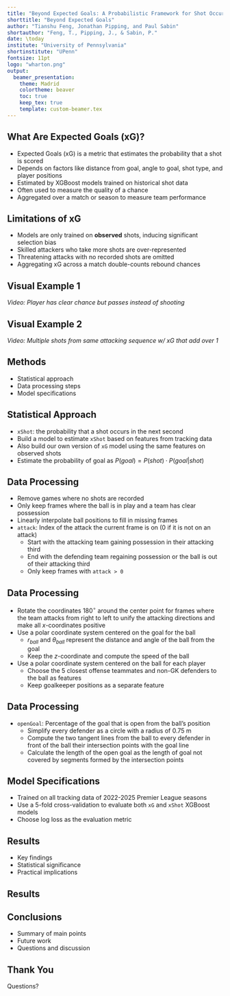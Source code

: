 ```yaml
---
title: "Beyond Expected Goals: A Probabilistic Framework for Shot Occurrences in Soccer"
shorttitle: "Beyond Expected Goals"
author: "Tianshu Feng, Jonathan Pipping, and Paul Sabin"
shortauthor: "Feng, T., Pipping, J., & Sabin, P."
date: \today
institute: "University of Pennsylvania"
shortinstitute: "UPenn"
fontsize: 11pt
logo: "wharton.png"
output:
  beamer_presentation:
    theme: Madrid
    colortheme: beaver
    toc: true
    keep_tex: true
    template: custom-beamer.tex
---
```


## What Are Expected Goals (xG)?

- Expected Goals (xG) is a metric that estimates the probability that a shot is scored
- Depends on factors like distance from goal, angle to goal, shot type, and player positions
- Estimated by XGBoost models trained on historical shot data
- Often used to measure the quality of a chance
- Aggregated over a match or season to measure team performance

## Limitations of xG

- Models are only trained on **observed** shots, inducing significant selection bias
- Skilled attackers who take more shots are over-represented
- Threatening attacks with no recorded shots are omitted
- Aggregating xG across a match double-counts rebound chances 

## Visual Example 1

*Video: Player has clear chance but passes instead of shooting*

## Visual Example 2

*Video: Multiple shots from same attacking sequence w/ xG that add over 1*

## Methods

- Statistical approach
- Data processing steps
- Model specifications

## Statistical Approach

- `xShot`: the probability that a shot occurs in the next second
- Build a model to estimate `xShot` based on features from tracking data
- Also build our own version of `xG` model using the same features on observed shots
- Estimate the probability of goal as $P(goal) = P(shot) \cdot P(goal | shot)$

## Data Processing

- Remove games where no shots are recorded
- Only keep frames where the ball is in play and a team has clear possession
- Linearly interpolate ball positions to fill in missing frames
- `attack`: Index of the attack the current frame is on (0 if it is not on an attack)
  - Start with the attacking team gaining possession in their attacking third
  - End with the defending team regaining possession or the ball is out of their attacking third
  - Only keep frames with `attack > 0`
  
## Data Processing

- Rotate the coordinates $180^\circ$ around the center point for frames where the team attacks from right to left to unify the attacking directions and make all $x$-coordinates positive
- Use a polar coordinate system centered on the goal for the ball
  - $r_{ball}$ and $\theta_{ball}$ represent the distance and angle of the ball from the goal
  - Keep the $z$-coordinate and compute the speed of the ball
- Use a polar coordinate system centered on the ball for each player
  - Choose the 5 closest offense teammates and non-GK defenders to the ball as features
  - Keep goalkeeper positions as a separate feature

## Data Processing

- `openGoal`: Percentage of the goal that is open from the ball's position
  - Simplify every defender as a circle with a radius of 0.75 m
  - Compute the two tangent lines from the ball to every defender in front of the ball their intersection points with the goal line
  - Calculate the length of the open goal as the length of goal not covered by segments formed by the intersection points
  
## Model Specifications

- Trained on all tracking data of 2022-2025 Premier League seasons
- Use a 5-fold cross-validation to evaluate both `xG` and `xShot` XGBoost models
- Choose log loss as the evaluation metric 


## Results

- Key findings
- Statistical significance
- Practical implications

## Results

\begin{columns}[c]
  \column{0.4\textwidth}
  \includegraphics[width=\linewidth]{calibration_1.png}
  
  \column{0.4\textwidth}
  \includegraphics[width=\linewidth]{calibration_2.png}
\end{columns}

## Conclusions

- Summary of main points
- Future work
- Questions and discussion

## Thank You

Questions? 